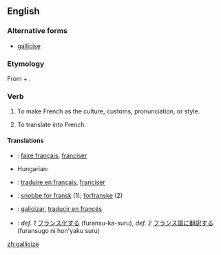 ==English==

===Alternative forms===
* [[gallicise]] {{qualifier|mainly UK}}

===Etymology===
From {{etyl|la}} {{term|Gallicus||French|lang=la}} + {{term|-ize}}.

===Verb===
{{en-verb|galliciz|ing}}

# {{transitive}} To make French as the culture, customs, pronunciation, or style.
# {{transitive}} To translate into French.

====Translations====
{{trans-top|to make French as the culture, customs, pronunciation, or style}}
* {{ttbc|fr}}: [[faire français]], [[franciser]]
{{trans-mid}}
* Hungarian: {{t|hu|elfranciásít}}
{{trans-bottom}}

{{trans-top|to translate into French}}
* {{ttbc|fr}}: [[traduire en français]], [[franciser]]
{{trans-mid}}
{{trans-bottom}}

{{checktrans-top}}
* {{ttbc|Danish}}: [[snobbe for fransk]] (1); [[forfranske]] (2)
* {{ttbc|Spanish}}: [[galicizar]], [[traducir en francés]]
* {{ttbc|Japanese}}: ''def. 1'' [[フランス化]]する (furansu-ka-suru), ''def. 2'' [[フランス語]]に[[翻訳する]] (furansugo ni hon'yaku suru)
{{trans-bottom}}

[[zh:gallicize]]